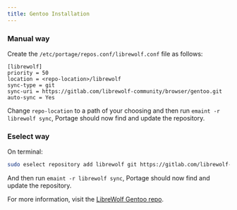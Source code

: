 ```yaml
---
title: Gentoo Installation
---
```



<ChangeOs />

### Manual way

Create the `/etc/portage/repos.conf/librewolf.conf` file as follows:

```
[librewolf]
priority = 50
location = <repo-location>/librewolf
sync-type = git
sync-uri = https://gitlab.com/librewolf-community/browser/gentoo.git
auto-sync = Yes
```

Change `repo-location` to a path of your choosing and then run `emaint -r librewolf sync`, Portage should now find and update the repository.

### Eselect way

On terminal:

```bash
sudo eselect repository add librewolf git https://gitlab.com/librewolf-community/browser/gentoo.git
```

And then run `emaint -r librewolf sync`, Portage should now find and update the repository.

For more information, visit the [LibreWolf Gentoo repo](https://gitlab.com/librewolf-community/browser/gentoo#readme).
